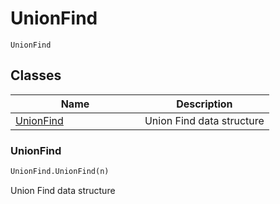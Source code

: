 # UnionFind { #simplextree.UnionFind }

`UnionFind`



## Classes

| Name | Description |
| --- | --- |
| [UnionFind](#simplextree.UnionFind.UnionFind) | Union Find data structure |

### UnionFind { #simplextree.UnionFind.UnionFind }

```python
UnionFind.UnionFind(n)
```

Union Find data structure